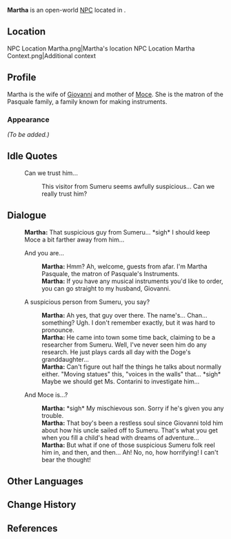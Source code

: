 {{Character Infobox
|type             = Open-World NPC
|image            = NPC Martha.png
|realname         = Martha Pasquale
|region           = Fontaine
|location         = Fontaine
|affiliation      = Pasquale's Instruments
|affiliationNote  = 
|title            = 

|ancestry         = <!-- Clan/family -->
|father           = 
|mother           = 
|spouse           = Giovanni
|spouseNote       = Husband
|sibling          = 
|child            = Moce
|childeNote       = Son
|relative         = 

|voiceEN          = [[imdb:nm3597590|Alyson Leigh Rosenfeld]]<ref>Twitter: [https://twitter.com/AlysonRosenfeld/status/1783124851802218645 EN VA Self Announcement]</ref>
|voiceCN          = 
|voiceJP          = 
|voiceKR          = 
}}
'''Martha''' is an open-world [[NPC]] located in {{Location|Petrichor}}.

==Location==
<gallery>
NPC Location Martha.png|Martha's location
NPC Location Martha Context.png|Additional context
</gallery>

==Profile==
Martha is the wife of [[Giovanni]] and mother of [[Moce]]. She is the matron of the Pasquale family, a family known for making instruments.

===Appearance===
<!--Keep appearance section short and concise. Limit to 2 paragraphs with 3-4 sentences each.-->
''(To be added.)''

==Idle Quotes==
{{Dialogue Start}}
: {{DIcon|Idle}} Can we trust him...
:: {{A|VO Martha 01.ogg}} This visitor from Sumeru seems awfully suspicious... Can we really trust him?
{{Dialogue End}}

==Dialogue==
{{Dialogue Start}}
:'''Martha:''' That suspicious guy from Sumeru... *sigh* I should keep Moce a bit farther away from him...
:{{DIcon}} And you are...
::'''Martha:''' Hmm? Ah, welcome, guests from afar. I'm Martha Pasquale, the matron of Pasquale's Instruments.
::'''Martha:''' If you have any musical instruments you'd like to order, you can go straight to my husband, Giovanni.
:{{DIcon}} A suspicious person from Sumeru, you say?
::'''Martha:''' Ah yes, that guy over there. The name's... Chan... something? Ugh. I don't remember exactly, but it was hard to pronounce.
::'''Martha:''' He came into town some time back, claiming to be a researcher from Sumeru. Well, I've never seen him do any research. He just plays cards all day with the Doge's granddaughter...
::'''Martha:''' Can't figure out half the things he talks about normally either. "Moving statues" this, "voices in the walls" that... *sigh* Maybe we should get Ms. Contarini to investigate him...
:{{DIcon}} And Moce is...?
::'''Martha:''' *sigh* My mischievous son. Sorry if he's given you any trouble.
::'''Martha:''' That boy's been a restless soul since Giovanni told him about how his uncle sailed off to Sumeru. That's what you get when you fill a child's head with dreams of adventure...
::'''Martha:''' But what if one of those suspicious Sumeru folk reel him in, and then, and then... Ah! No, no, how horrifying! I can't bear the thought!
{{Dialogue End}}

==Other Languages==
{{Other Languages|default_hidden=1
|en      = Martha
|zhs     = 玛莎
|zhs_rm  = Mǎshā
|zht     = 瑪莎
|zht_rm  = Mǎshā
|ja      = マーサ
|ko      = 마샤
|es      = Martha
|fr      = Martha
|ru      = Марта
|th      = Martha
|vi      = Martha
|de      = Martha
|id      = Martha
|pt      = Martha
|tr      = Martha
|it      = Martha
}}

==Change History==
{{Change History|4.6}}

==References==
{{Reflist}}